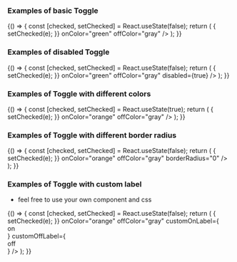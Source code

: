 
<Meta title="DCXLibrary/Toggle" component={Toggle} />

### Examples of basic Toggle

<Canvas>
  <Story name="basic">
    {() => {
      const [checked, setChecked] = React.useState(false);
      return (
        <Toggle
          checked={checked}
          onChange={e => {
            setChecked(e);
          }}
          onColor="green"
          offColor="gray"
        />
      );
    }}
  </Story>
</Canvas>

### Examples of disabled Toggle

<Canvas>
  <Story name="disabled">
    {() => {
      const [checked, setChecked] = React.useState(false);
      return (
        <Toggle
          checked={checked}
          onChange={e => {
            setChecked(e);
          }}
          onColor="green"
          offColor="gray"
          disabled={true}
        />
      );
    }}
  </Story>
</Canvas>

### Examples of Toggle with different colors

<Canvas>
  <Story name="different colors">
    {() => {
      const [checked, setChecked] = React.useState(true);
      return (
        <Toggle
          checked={checked}
          onChange={e => {
            setChecked(e);
          }}
          onColor="orange"
          offColor="gray"
        />
      );
    }}
  </Story>
</Canvas>

### Examples of Toggle with different border radius

<Canvas>
  <Story name="different shape">
    {() => {
      const [checked, setChecked] = React.useState(false);
      return (
        <Toggle
          checked={checked}
          onChange={e => {
            setChecked(e);
          }}
          onColor="orange"
          offColor="gray"
          borderRadius="0"
        />
      );
    }}
  </Story>
</Canvas>

### Examples of Toggle with custom label

- feel free to use your own component and css

<Canvas>
  <Story name="custom label">
    {() => {
      const [checked, setChecked] = React.useState(false);
      return (
        <Toggle
          checked={checked}
          onChange={e => {
            setChecked(e);
          }}
          onColor="orange"
          offColor="gray"
          customOnLabel={<div style={{
              fontSize: '12px',
              display: 'flex',
              justifyContent: 'flex-start',
              marginLeft: '6px',
              alignItems: 'center',
              height: '100%',
              color: 'white',
              marginBottom: '4px'
            }}>on</div>}
          customOffLabel={<div style={{
              fontSize: '12px',
              display: 'flex',
              justifyContent: 'flex-end',
              marginRight: '6px',
              alignItems: 'center',
              height: '100%',
              color: 'white',
              marginBottom: '2px'
            }}>off</div>}
        />
      );
    }}
  </Story>
</Canvas>

```js
```

<Props of={Toggle} />
